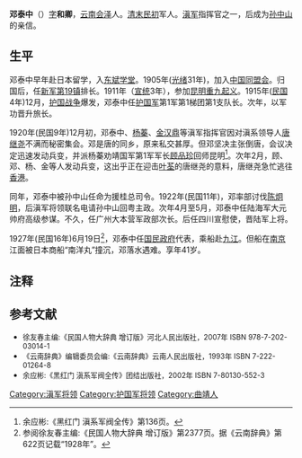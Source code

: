 {{明清人物信息框
|姓名 = 鄧泰中
|原名 =
|圖片名稱= 鄧泰中.jpg
|圖片大小 =
|圖片說明 =
|最高職務 =
|國家 =
|爵位 =
|籍貫 = 雲南省會澤縣
|族裔 = 
|旗籍 =
|府邸 =
|世系 = 
|字號 = 
|室名 = 
|諡號 =
|出生日期 =
|出生地點 =
|逝世日期 =
|逝世地點 =
|墓葬 =
|配偶 =
|親屬 =
|出身 = 
|經歷 = 
|著作 =
}}
'''邓泰中'''（{{bd|1886年||1927年|6月19日}}）[[表字|字]]'''和卿'''，[[云南省|云南]][[会泽县|会泽]]人。[[清末|清末]][[民初|民初]]军人。[[滇军|滇军]]指挥官之一，后成为[[孙中山|孙中山]]的亲信。

== 生平 ==
邓泰中早年赴日本留学，入[[东斌学堂|东斌学堂]]。1905年([[光绪|光绪]]31年)，加入[[中国同盟会|中国同盟会]]。归国后，任[[陆军第十九镇|新军第19镇]]排长。1911年（[[宣统|宣统]]3年），参加[[昆明市|昆明]][[重九起义|重九起义]]。1915年([[民国纪元|民国]]4年)12月，[[护国战争|护国战争]]爆发，邓泰中任[[护国军|护国军]]第1军第1梯团第1支队长。次年，以军功晋升旅长。

1920年(民国9年)12月初，邓泰中、[[杨蓁|杨蓁]]、[[金汉鼎_(滇军)|金汉鼎]]等滇军指挥官因对滇系领导人[[唐继尧|唐继尧]]不满而秘密集会。邓是唐的同乡，原来私交甚厚。但邓坚决主张倒唐，会议决定迅速发动兵变，并派杨蓁劝靖国军第1军军长[[顾品珍|顾品珍]]回师昆明<ref>余应彬:《黑红门 滇系军阀全传》第136页。</ref>。次年2月，顾、邓、杨、金等人发动兵变，这出乎正在迎击[[叶荃|叶荃]]的唐继尧的意料，唐继尧急忙逃往[[香港|香港]]。

同年，邓泰中被孙中山任命为援桂总司令。1922年(民国11年)，邓率部讨伐[[陈炯明|陈炯明]]，后滇军将领联名电请孙中山回粤主政。次年4月至5月，邓泰中任陆海军大元帅府高级参谋。不久，任广州大本营军政部次长。后任四川宣慰使，晋陆军上将。

1927年(民国16年)6月19日<ref>参阅徐友春主编:《民国人物大辞典 增订版》第2377页。据《云南辞典》第622页记载“1928年”。</ref>，邓泰中任[[国民政府|国民政府]]代表，乘船赴[[九江市|九江]]。但船在[[南京市|南京]]江面被日本商船“南洋丸”撞沉，邓落水遇难。享年41岁。

== 注释 ==
{{reflist}}

== 参考文献 ==
* <span style="font-size:90%;">徐友春主编:《民国人物大辞典 增订版》河北人民出版社，2007年 ISBN 978-7-202-03014-1</span>
* <span style="font-size:90%;">《云南辞典》编辑委员会编:《云南辞典》云南人民出版社，1993年 ISBN 7-222-01264-8</span>
* <span style="font-size:90%;">余应彬:《黑红门 滇系军阀全传》团结出版社，2002年 ISBN 7-80130-552-3</span>

{{DEFAULTSORT:Deng Taizhong}}
[[Category:滇军将领|Category:滇军将领]]
[[Category:护国军将领|Category:护国军将领]]
[[Category:曲靖人|Category:曲靖人]]